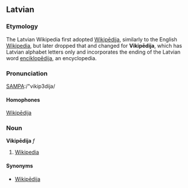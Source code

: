 ==Latvian==

===Etymology===

The Latvian Wikipedia first adopted [[Wikipēdija]], similarly to the English [[Wikipedia]], but later dropped that and changed for '''Vikipēdija''', which has Latvian alphabet letters only and incorporates the ending of the Latvian word [[enciklopēdija]], an encyclopedia.

===Pronunciation===

[[Pronunciation guide|SAMPA]]:/"vikip3dija/

====Homophones====
[[Wikipēdija]]

===Noun===

'''Vikipēdija''' ''f''
# [[Wikipedia]]

====Synonyms====

* [[Wikipēdija]]